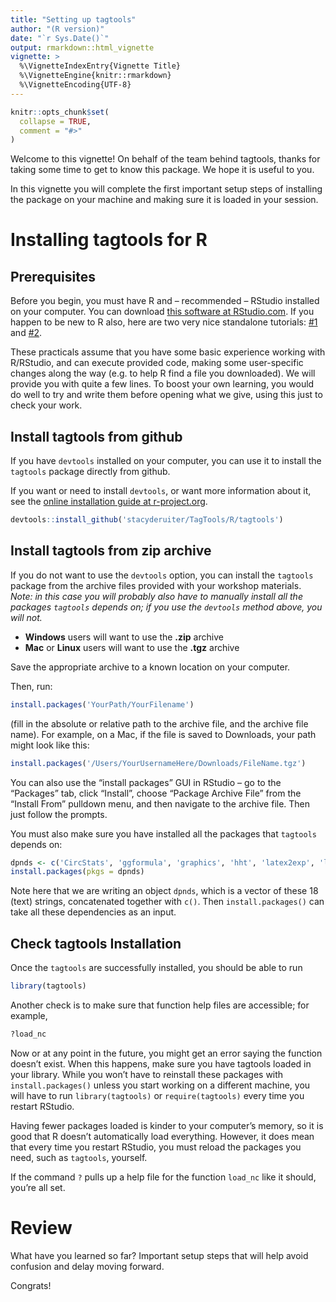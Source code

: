 ```yaml
---
title: "Setting up tagtools"
author: "(R version)"
date: "`r Sys.Date()`"
output: rmarkdown::html_vignette
vignette: >
  %\VignetteIndexEntry{Vignette Title}
  %\VignetteEngine{knitr::rmarkdown}
  %\VignetteEncoding{UTF-8}
---
```


```r
knitr::opts_chunk$set(
  collapse = TRUE,
  comment = "#>"
)
```

Welcome to this vignette! On behalf of the team behind tagtools, thanks for taking some time to get to know this package. We hope it is useful to you. 

In this vignette you will complete the first important setup steps of installing the package on your machine and making sure it is loaded in your session.

# Installing tagtools for R

## Prerequisites
Before you begin, you must have R and -- recommended -- RStudio installed on your computer. You can download [this software at RStudio.com](https://www.rstudio.com/products/rstudio/#rstudio-desktop). If you happen to be new to R also, here are two very nice standalone tutorials: [#1](https://rsconnect.calvin.edu:3939/content/141) and [#2](https://rstudio.cloud/learn/primers/1.2).

These practicals assume that you have some basic experience working with R/RStudio, and can execute provided code, making some user-specific changes along the way (e.g. to help R find a file you downloaded). We will provide you with quite a few lines. To boost your own learning, you would do well to try and write them before opening what we give, using this just to check your work. 

## Install tagtools from github
If you have `devtools` installed on your computer, you can use it to install the `tagtools` package directly from github.

If you want or need to install `devtools`, or want more information about it, see the [online installation guide at r-project.org](https://www.r-project.org/nosvn/pandoc/devtools.html).

```r
devtools::install_github('stacyderuiter/TagTools/R/tagtools')
```

## Install tagtools from zip archive
If you do not want to use the `devtools` option, you can install the `tagtools` package from the archive files provided with your workshop materials. *Note: in this case you will probably also have to manually install all the packages `tagtools` depends on; if you use the `devtools` method above, you will not.*

- **Windows** users will want to use the **.zip** archive
- **Mac** or **Linux** users will want to use the **.tgz** archive

Save the appropriate archive to a known location on your computer.

Then, run:

```r
install.packages('YourPath/YourFilename')
```

(fill in the absolute or relative path to the archive file, and the archive file name). For example, on a Mac, if the file is saved to Downloads, your path might look like this: 

```r
install.packages('/Users/YourUsernameHere/Downloads/FileName.tgz')
```

You can also use the "install packages" GUI in RStudio -- go to the "Packages" tab, click "Install", choose "Package Archive File" from the "Install From" pulldown menu, and then navigate to the archive file. Then just follow the prompts.

You must also make sure you have installed all the packages that `tagtools` depends on:

```r
dpnds <- c('CircStats', 'ggformula', 'graphics', 'hht', 'latex2exp', 'lubridate', 'magrittr', 'matlab', 'ncdf4', 'plotly', 'pracma', 'readr', 'rgl', 'signal', 'stats', 'utils', 'zoo', 'zoom')
install.packages(pkgs = dpnds)
```

Note here that we are writing an object `dpnds`, which is a vector of these 18 (text) strings, concatenated together with `c()`. Then `install.packages()` can take all these dependencies as an input.

## Check tagtools Installation

Once the `tagtools` are successfully installed, you should be able to run

```r
library(tagtools)
```

Another check is to make sure that function help files are accessible; for example,

```r
?load_nc
```

Now or at any point in the future, you might get an error saying the function doesn't exist. When this happens, make sure you have tagtools loaded in your library. While you won't have to reinstall these packages with `install.packages()` unless you start working on a different machine, you will have to run `library(tagtools)` or `require(tagtools)` every time you restart RStudio. 

Having fewer packages loaded is kinder to your computer's memory, so it is good that R doesn't automatically load everything. However, it does mean that every time you restart RStudio, you must reload the packages you need, such as `tagtools`, yourself. 

If the command `?` pulls up a help file for the function `load_nc` like it should, you're all set. 

# Review

What have you learned so far? Important setup steps that will help avoid confusion and delay moving forward.

Congrats!